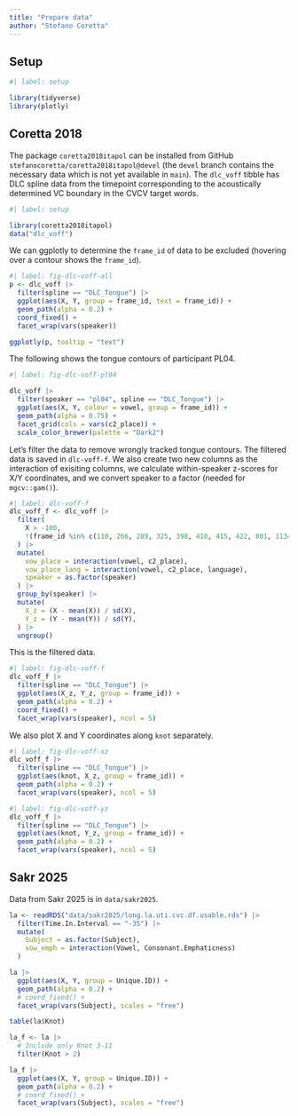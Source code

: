 ```yaml
---
title: "Prepare data"
author: "Stefano Coretta"
---
```


## Setup

```r
#| label: setup

library(tidyverse)
library(plotly)
```

## Coretta 2018

The package `coretta2018itapol` can be installed from GitHub `stefanocoretta/coretta2018itapol@devel` (the `devel` branch contains the necessary data which is not yet available in `main`). The `dlc_voff` tibble has DLC spline data from the timepoint corresponding to the acoustically determined VC boundary in the CVCV target words.

```r
#| label: setup

library(coretta2018itapol)
data("dlc_voff")
```

We can ggplotly to determine the `frame_id` of data to be excluded (hovering over a contour shows the `frame_id`).

```r
#| label: fig-dlc-voff-all
p <- dlc_voff |> 
  filter(spline == "DLC_Tongue") |> 
  ggplot(aes(X, Y, group = frame_id, text = frame_id)) +
  geom_path(alpha = 0.2) +
  coord_fixed() +
  facet_wrap(vars(speaker))

ggplotly(p, tooltip = "text")
```

The following shows the tongue contours of participant PL04.

```r
#| label: fig-dlc-voff-pl04

dlc_voff |> 
  filter(speaker == "pl04", spline == "DLC_Tongue") |> 
  ggplot(aes(X, Y, colour = vowel, group = frame_id)) +
  geom_path(alpha = 0.75) +
  facet_grid(cols = vars(c2_place)) +
  scale_color_brewer(palette = "Dark2")
```

Let's filter the data to remove wrongly tracked tongue contours. The filtered data is saved in `dlc-voff-f`. We also create two new columns as the interaction of exisiting columns, we calculate within-speaker z-scores for X/Y coordinates, and we convert speaker to a factor (needed for `mgcv::gam()`).

```r
#| label: dlc-voff-f
dlc_voff_f <- dlc_voff |> 
  filter(
    X > -100,
    !(frame_id %in% c(110, 266, 289, 325, 398, 410, 415, 422, 801, 1134)),
  ) |> 
  mutate(
    vow_place = interaction(vowel, c2_place),
    vow_place_lang = interaction(vowel, c2_place, language),
    speaker = as.factor(speaker)
  ) |> 
  group_by(speaker) |> 
  mutate(
    X_z = (X - mean(X)) / sd(X),
    Y_z = (Y - mean(Y)) / sd(Y),
  ) |> 
  ungroup()
```

This is the filtered data.

```r
#| label: fig-dlc-voff-f
dlc_voff_f |>
  filter(spline == "DLC_Tongue") |> 
  ggplot(aes(X_z, Y_z, group = frame_id)) +
  geom_path(alpha = 0.2) +
  coord_fixed() +
  facet_wrap(vars(speaker), ncol = 5)
```

We also plot X and Y coordinates along `knot` separately.

```r
#| label: fig-dlc-voff-xz
dlc_voff_f |>
  filter(spline == "DLC_Tongue") |> 
  ggplot(aes(knot, X_z, group = frame_id)) +
  geom_path(alpha = 0.2) +
  facet_wrap(vars(speaker), ncol = 5)
```

```r
#| label: fig-dlc-voff-yz
dlc_voff_f |>
  filter(spline == "DLC_Tongue") |> 
  ggplot(aes(knot, Y_z, group = frame_id)) +
  geom_path(alpha = 0.2) +
  facet_wrap(vars(speaker), ncol = 5)
```

## Sakr 2025

Data from Sakr 2025 is in `data/sakr2025`.

```r
la <- readRDS("data/sakr2025/long.la.uti.cvc.df.usable.rds") |> 
  filter(Time.In.Interval == "-35") |> 
  mutate(
    Subject = as.factor(Subject),
    vow_emph = interaction(Vowel, Consonant.Emphaticness)
  )
```

```r
la |> 
  ggplot(aes(X, Y, group = Unique.ID)) +
  geom_path(alpha = 0.2) +
  # coord_fixed() +
  facet_wrap(vars(Subject), scales = "free")
```

```r
table(la$Knot)

la_f <- la |> 
  # Include only Knot 3-11
  filter(Knot > 2)
```

```r
la_f |> 
  ggplot(aes(X, Y, group = Unique.ID)) +
  geom_path(alpha = 0.2) +
  # coord_fixed() +
  facet_wrap(vars(Subject), scales = "free")
```
